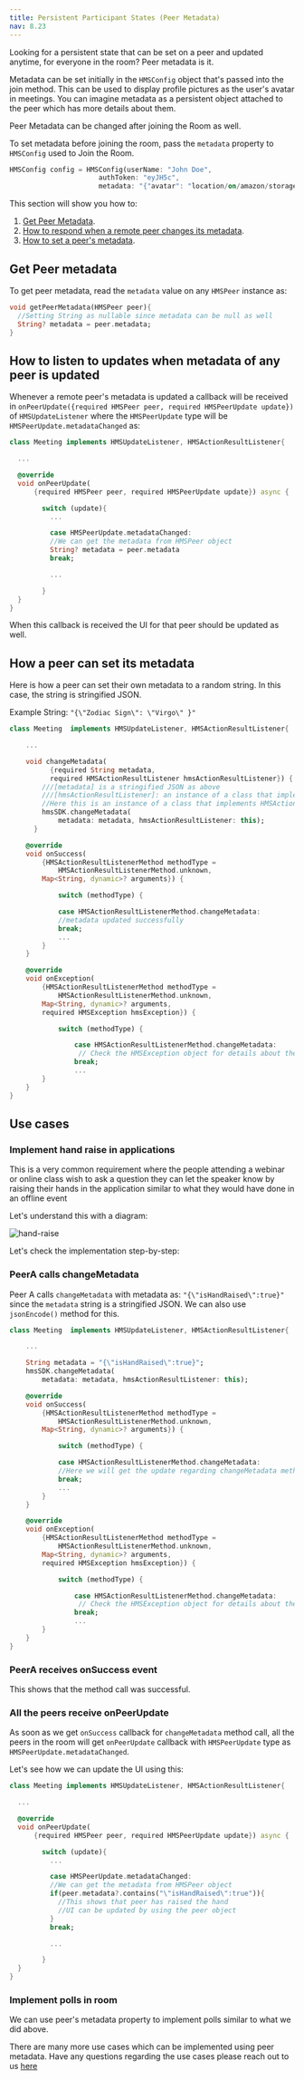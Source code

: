 ---
title: Persistent Participant States (Peer Metadata)
nav: 8.23
---

Looking for a persistent state that can be set on a peer and updated anytime, for everyone in the room? Peer metadata is it.

Metadata can be set initially in the `HMSConfig` object that's passed into the join method. This can be used to display profile pictures as the user's avatar in meetings. You can imagine metadata as a persistent object attached to the peer which has more details about them.

Peer Metadata can be changed after joining the Room as well.

To set metadata before joining the room, pass the `metadata` property to `HMSConfig` used to Join the Room.

```dart
HMSConfig config = HMSConfig(userName: "John Doe",
                      authToken: "eyJH5c",
                      metadata: "{"avatar": "location/on/amazon/storage"}");
```

This section will show you how to:

1. [Get Peer Metadata](#get-peer-metadata).
2. [How to respond when a remote peer changes its metadata](#how-to-listen-to-updates-when-metadata-of-any-peer-is-updated).
3. [How to set a peer's metadata](#how-a-peer-can-set-its-metadata).

## Get Peer metadata

To get peer metadata, read the `metadata` value on any `HMSPeer` instance as:

```dart
void getPeerMetadata(HMSPeer peer){
  //Setting String as nullable since metadata can be null as well
  String? metadata = peer.metadata;
}
```

## How to listen to updates when metadata of any peer is updated

Whenever a remote peer's metadata is updated a callback will be received in `onPeerUpdate({required HMSPeer peer, required HMSPeerUpdate update})` of `HMSUpdateListener` where the `HMSPeerUpdate` type will be `HMSPeerUpdate.metadataChanged` as:

```dart
class Meeting implements HMSUpdateListener, HMSActionResultListener{

  ...

  @override
  void onPeerUpdate(
      {required HMSPeer peer, required HMSPeerUpdate update}) async {

        switch (update){
          ...

          case HMSPeerUpdate.metadataChanged:
          //We can get the metadata from HMSPeer object
          String? metadata = peer.metadata
          break;

          ...

        }
  }
}
```

When this callback is received the UI for that peer should be updated as well.

## How a peer can set its metadata

Here is how a peer can set their own metadata to a random string. In this case, the string is stringified JSON.

Example String: `"{\"Zodiac Sign\": \"Virgo\" }"`

```dart
class Meeting  implements HMSUpdateListener, HMSActionResultListener{

    ...

    void changeMetadata(
          {required String metadata,
          required HMSActionResultListener hmsActionResultListener}) {
        ///[metadata] is a stringified JSON as above
        ///[hmsActionResultListener]: an instance of a class that implements HMSActionResultListener
        //Here this is an instance of a class that implements HMSActionResultListener that is Meeting
        hmsSDK.changeMetadata(
            metadata: metadata, hmsActionResultListener: this);
      }

    @override
    void onSuccess(
        {HMSActionResultListenerMethod methodType =
            HMSActionResultListenerMethod.unknown,
        Map<String, dynamic>? arguments}) {

            switch (methodType) {

            case HMSActionResultListenerMethod.changeMetadata:
            //metadata updated successfully
            break;
            ...
        }
    }

    @override
    void onException(
        {HMSActionResultListenerMethod methodType =
            HMSActionResultListenerMethod.unknown,
        Map<String, dynamic>? arguments,
        required HMSException hmsException}) {

            switch (methodType) {

                case HMSActionResultListenerMethod.changeMetadata:
                 // Check the HMSException object for details about the error
                break;
                ...
        }
    }
}
```

## Use cases

### Implement hand raise in applications

This is a very common requirement where the people attending a webinar or online class wish to ask a question they can let the
speaker know by raising their hands in the application similar to what they would have done in an offline event

Let's understand this with a diagram:

![hand-raise](/docs/v2/flutter-raise-hand-flowchart.png)

Let's check the implementation step-by-step:

<div className="steps-container">

### PeerA calls changeMetadata

Peer A calls `changeMetadata` with metadata as: `"{\"isHandRaised\":true}"` since the `metadata` string is a stringified JSON.
We can also use `jsonEncode()` method for this.

```dart
class Meeting  implements HMSUpdateListener, HMSActionResultListener{

    ...

    String metadata = "{\"isHandRaised\":true}";
    hmsSDK.changeMetadata(
        metadata: metadata, hmsActionResultListener: this);

    @override
    void onSuccess(
        {HMSActionResultListenerMethod methodType =
            HMSActionResultListenerMethod.unknown,
        Map<String, dynamic>? arguments}) {

            switch (methodType) {

            case HMSActionResultListenerMethod.changeMetadata:
            //Here we will get the update regarding changeMetadata method
            break;
            ...
        }
    }

    @override
    void onException(
        {HMSActionResultListenerMethod methodType =
            HMSActionResultListenerMethod.unknown,
        Map<String, dynamic>? arguments,
        required HMSException hmsException}) {

            switch (methodType) {

                case HMSActionResultListenerMethod.changeMetadata:
                 // Check the HMSException object for details about the error
                break;
                ...
        }
    }
}
```

### PeerA receives onSuccess event

This shows that the method call was successful.

### All the peers receive onPeerUpdate

As soon as we get `onSuccess` callback for `changeMetadata` method call, all the peers in the room will get `onPeerUpdate` callback
with `HMSPeerUpdate` type as `HMSPeerUpdate.metadataChanged`.

Let's see how we can update the UI using this:

```dart
class Meeting implements HMSUpdateListener, HMSActionResultListener{

  ...

  @override
  void onPeerUpdate(
      {required HMSPeer peer, required HMSPeerUpdate update}) async {

        switch (update){
          ...

          case HMSPeerUpdate.metadataChanged:
          //We can get the metadata from HMSPeer object
          if(peer.metadata?.contains("\"isHandRaised\":true")){
            //This shows that peer has raised the hand
            //UI can be updated by using the peer object
          }
          break;

          ...

        }
  }
}
```

</div>

### Implement polls in room

We can use peer's metadata property to implement polls similar to what we did above.

There are many more use cases which can be implemented using peer metadata. Have any questions regarding the use cases please reach out to us [here](https://100ms.live/discord)
